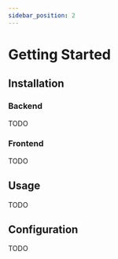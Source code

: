 ```yaml
---
sidebar_position: 2
---
```


# Getting Started

## Installation

### Backend

TODO

### Frontend

TODO

## Usage

TODO

## Configuration

TODO
